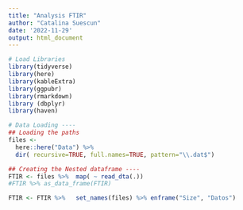 ```yaml
---
title: "Analysis FTIR"
author: "Catalina Suescun"
date: '2022-11-29'
output: html_document
---
```




```r
# Load Libraries
library(tidyverse)
library(here)
library(kableExtra)
library(ggpubr)
library(rmarkdown)
library (dbplyr)
library(haven)

# Data Loading ----
## Loading the paths
files <- 
  here::here("Data") %>%
  dir( recursive=TRUE, full.names=TRUE, pattern="\\.dat$")

## Creating the Nested dataframe ----
FTIR <- files %>%  map( ~ read_dta(.))
#FTIR %>% as_data_frame(FTIR)

FTIR <- FTIR %>%   set_names(files) %>% enframe("Size", "Datos")
```

